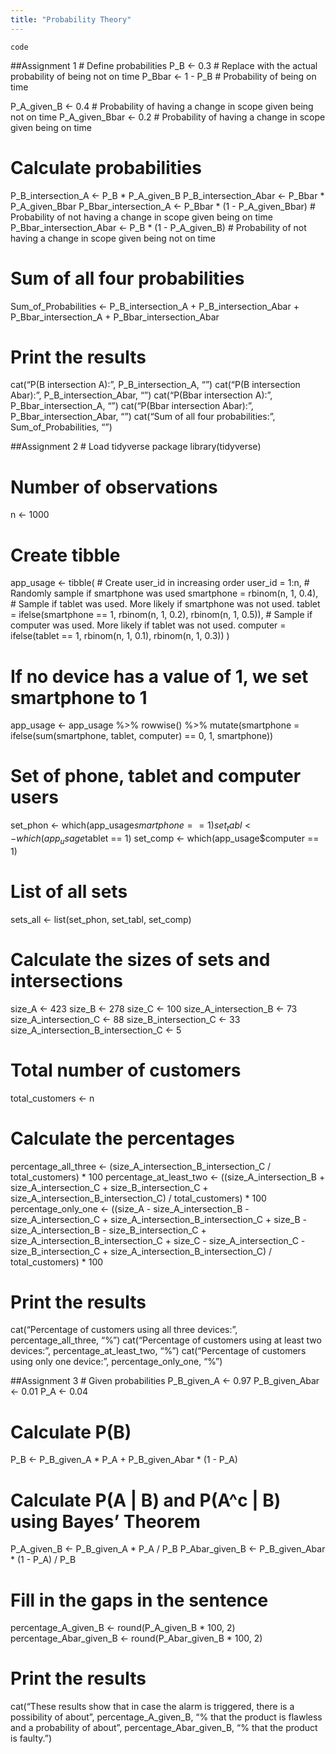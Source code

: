 ```yaml
---
title: "Probability Theory"
---
```



```
code
```

##Assignment 1
# Define probabilities
P_B <- 0.3  # Replace with the actual probability of being not on time
P_Bbar <- 1 - P_B  # Probability of being on time

P_A_given_B <- 0.4  # Probability of having a change in scope given being not on time
P_A_given_Bbar <- 0.2  # Probability of having a change in scope given being on time

# Calculate probabilities
P_B_intersection_A <- P_B * P_A_given_B
P_B_intersection_Abar <- P_Bbar * P_A_given_Bbar
P_Bbar_intersection_A <- P_Bbar * (1 - P_A_given_Bbar)  # Probability of not having a change in scope given being on time
P_Bbar_intersection_Abar <- P_B * (1 - P_A_given_B)  # Probability of not having a change in scope given being not on time

# Sum of all four probabilities
Sum_of_Probabilities <- P_B_intersection_A + P_B_intersection_Abar + P_Bbar_intersection_A + P_Bbar_intersection_Abar

# Print the results
cat("P(B intersection A):", P_B_intersection_A, "\n")
cat("P(B intersection Abar):", P_B_intersection_Abar, "\n")
cat("P(Bbar intersection A):", P_Bbar_intersection_A, "\n")
cat("P(Bbar intersection Abar):", P_Bbar_intersection_Abar, "\n")
cat("Sum of all four probabilities:", Sum_of_Probabilities, "\n")



##Assignment 2
# Load tidyverse package
library(tidyverse)

# Number of observations
n <- 1000

# Create tibble
app_usage <- tibble(
  # Create user_id in increasing order
  user_id = 1:n,
  # Randomly sample if smartphone was used
  smartphone = rbinom(n, 1, 0.4),
  # Sample if tablet was used. More likely if smartphone was not used.
  tablet = ifelse(smartphone == 1, rbinom(n, 1, 0.2), rbinom(n, 1, 0.5)),
  # Sample if computer was used. More likely if tablet was not used.
  computer = ifelse(tablet == 1, rbinom(n, 1, 0.1), rbinom(n, 1, 0.3))
)

# If no device has a value of 1, we set smartphone to 1
app_usage <- app_usage %>%
  rowwise() %>% 
  mutate(smartphone = ifelse(sum(smartphone, tablet, computer) == 0, 1, smartphone))

# Set of phone, tablet and computer users
set_phon <- which(app_usage$smartphone == 1)
set_tabl <- which(app_usage$tablet == 1)
set_comp <- which(app_usage$computer == 1)

# List of all sets
sets_all <- list(set_phon, set_tabl, set_comp)

# Calculate the sizes of sets and intersections
size_A <- 423
size_B <- 278
size_C <- 100
size_A_intersection_B <- 73
size_A_intersection_C <- 88
size_B_intersection_C <- 33
size_A_intersection_B_intersection_C <- 5

# Total number of customers
total_customers <- n

# Calculate the percentages
percentage_all_three <- (size_A_intersection_B_intersection_C / total_customers) * 100
percentage_at_least_two <- ((size_A_intersection_B + size_A_intersection_C + size_B_intersection_C + size_A_intersection_B_intersection_C) / total_customers) * 100
percentage_only_one <- ((size_A - size_A_intersection_B - size_A_intersection_C + size_A_intersection_B_intersection_C +
                          size_B - size_A_intersection_B - size_B_intersection_C + size_A_intersection_B_intersection_C +
                          size_C - size_A_intersection_C - size_B_intersection_C + size_A_intersection_B_intersection_C) / total_customers) * 100

# Print the results
cat("Percentage of customers using all three devices:", percentage_all_three, "%\n")
cat("Percentage of customers using at least two devices:", percentage_at_least_two, "%\n")
cat("Percentage of customers using only one device:", percentage_only_one, "%\n")




##Assignment 3
# Given probabilities
P_B_given_A <- 0.97
P_B_given_Abar <- 0.01
P_A <- 0.04

# Calculate P(B)
P_B <- P_B_given_A * P_A + P_B_given_Abar * (1 - P_A)

# Calculate P(A | B) and P(A^c | B) using Bayes' Theorem
P_A_given_B <- P_B_given_A * P_A / P_B
P_Abar_given_B <- P_B_given_Abar * (1 - P_A) / P_B

# Fill in the gaps in the sentence
percentage_A_given_B <- round(P_A_given_B * 100, 2)
percentage_Abar_given_B <- round(P_Abar_given_B * 100, 2)

# Print the results
cat("These results show that in case the alarm is triggered, there is a possibility of about",
    percentage_A_given_B, "% that the product is flawless and a probability of about",
    percentage_Abar_given_B, "% that the product is faulty.")

